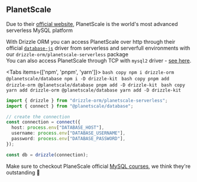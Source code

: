 
## PlanetScale
Due to their [official website](https://planetscale.com/), 
PlanetScale is the world's most advanced serverless MySQL platform

With Drizzle ORM you can access PlanetScale over http
through their official [`database-js`](https://github.com/planetscale/database) 
driver from serverless and serverfull environments with our `drizzle-orm/planetscale-serverless` package  
You can also access PlanetScale through TCP with `mysql2` driver - [see here](./mysql2).

<Tabs items={['npm', 'pnpm', 'yarn']}>
    <Tab>
    ```bash copy
    npm i drizzle-orm @planetscale/database
    npm i -D drizzle-kit
    ```
    </Tab>
    <Tab>
    ```bash copy
    pnpm add drizzle-orm @planetscale/database
    pnpm add -D drizzle-kit
    ```
    </Tab>
    <Tab>
    ```bash copy
    yarn add drizzle-orm @planetscale/database
    yarn add -D drizzle-kit
    ```
    </Tab>
</Tabs>

```typescript copy filename="index.ts"
import { drizzle } from "drizzle-orm/planetscale-serverless";
import { connect } from "@planetscale/database";

// create the connection
const connection = connect({
  host: process.env["DATABASE_HOST"],
  username: process.env["DATABASE_USERNAME"],
  password: process.env["DATABASE_PASSWORD"],
});

const db = drizzle(connection);
```

Make sure to checkout PlaneScale official [MySQL courses](https://planetscale.com/courses/mysql-for-developers/examples/introduction-to-examples), 
we think they're outstanding 🙌